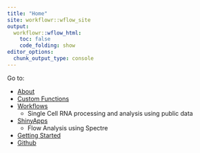 ```yaml
---
title: "Home"
site: workflowr::wflow_site
output:
  workflowr::wflow_html:
    toc: false
    code_folding: show
editor_options:
  chunk_output_type: console
---
```


Go to:
 
- [About](https://drthomasoneil.github.io/CVR-site/about.html)
- [Custom Functions](https://drthomasoneil.github.io/CVR-site/functions.html)
- [Workflows](https://drthomasoneil.github.io/CVR-site/workflows.html)
  - Single Cell RNA processing and analysis using public data
- [ShinyApps](https://drthomasoneil.github.io/CVR-site/apps.html)
  - Flow Analysis using Spectre
- [Getting Started](https://drthomasoneil.github.io/CVR-site/start.html)
- [Github](https://github.com/DrThomasOneil/CVR-site) 